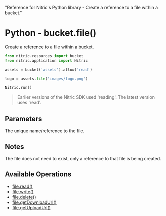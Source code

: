  "Reference for Nitric's Python library - Create a reference to a file within a bucket."

# Python - bucket.file()

Create a reference to a file within a bucket.

```python
from nitric.resources import bucket
from nitric.application import Nitric

assets = bucket('assets').allow('read')

logo = assets.file('images/logo.png')

Nitric.run()
```

> Earlier versions of the Nitric SDK used 'reading'. The latest version uses 'read'.

## Parameters

<Properties>
  <Property name="name" type="string" required>
    The unique name/reference to the file.
  </Property>
</Properties>

## Notes

The file does not need to exist, only a reference to that file is being created.

## Available Operations

- [file.read()](./bucket-file-read)
- [file.write()](./bucket-file-write)
- [file.delete()](./bucket-file-delete)
- [file.getDownloadUrl()](./bucket-file-downloadurl)
- [file.getUploadUrl()](./bucket-file-uploadurl)
